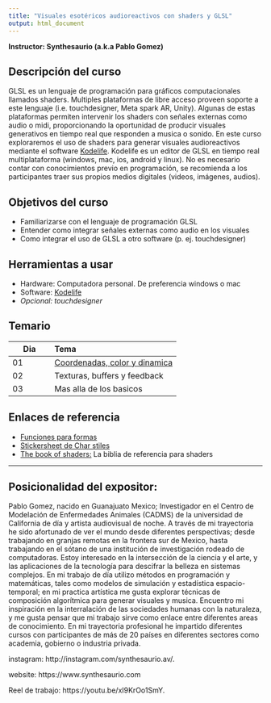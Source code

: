 ```yaml
---
title: "Visuales esotéricos audioreactivos con shaders y GLSL"
output: html_document
---
```

**Instructor: Synthesaurio (a.k.a Pablo Gomez)**


## Descripción del curso

GLSL es un lenguaje de programación para gráficos computacionales llamados shaders. Multiples plataformas de libre acceso proveen soporte a este lenguaje (i.e. touchdesigner, Meta spark AR, Unity). Algunas de estas plataformas permiten intervenir los shaders con señales externas como audio o midi, proporcionando la oportunidad de producir visuales generativos en tiempo real que responden a musica o sonido.
En este curso exploraremos el uso de shaders para generar visuales audioreactivos mediante el software [Kodelife](https://hexler.net/kodelife). Kodelife es un editor de GLSL en tiempo real multiplataforma (windows, mac, ios, android y linux). No es necesario contar con conocimientos previo en programación, se recomienda a los participantes traer sus propios medios digitales (videos, imágenes, audios). 

## Objetivos del curso

- Familiarizarse con el lenguaje de programación GLSL
- Entender como integrar señales externas como audio en los visuales
- Como integrar el uso de GLSL a otro software (p. ej. touchdesigner)

## Herramientas a usar 

- Hardware: Computadora personal. De preferencia windows o mac
- Software: [Kodelife](https://hexler.net/kodelife)
- *Opcional: touchdesigner*

## Temario


| Dia | Tema                          |
|---------|:--------------------------|
| 01  | [Coordenadas, color y dinamica](https://ucdavis.box.com/s/buhe6vg36gxsvzb4g7ztadtcs18hrtrm) |
| 02  | Texturas, buffers y feedback  |
| 03  | Mas alla de los basicos       |


## Enlaces de referencia

  - [Funciones para formas](https://iquilezles.org/articles/distfunctions2d/)
  - [Stickersheet de Char stiles](https://gist.github.com/CharStiles/e6fec016967c6c8fd648aa4b6c0055cc)
  - [The book of shaders:](https://thebookofshaders.com) La biblia de referencia para shaders

-------------------


## Posicionalidad del expositor:

Pablo Gomez, nacido en Guanajuato Mexico; Investigador en el Centro de Modelación de Enfermedades Animales (CADMS) de la universidad de California de día y artista audiovisual de noche. A través de mi trayectoria he sido afortunado de ver el mundo desde diferentes perspectivas; desde trabajando en granjas remotas en la frontera sur de Mexico, hasta trabajando en el sótano de una institución de investigación rodeado de computadoras. Estoy interesado en la intersección de la ciencia y el arte, y las aplicaciones de la tecnología para descifrar la belleza en sistemas complejos. En mi trabajo de día utilizo métodos en programación y matemáticas, tales como modelos de simulación y estadística espacio-temporal; en mi practica artística me gusta explorar técnicas de composición algorítmica para generar visuales y musica. Encuentro mi inspiración en la interralación de las sociedades humanas con la naturaleza, y me gusta pensar que mi trabajo sirve como enlace entre diferentes areas de conocimiento.
En mi trayectoria profesional he impartido diferentes cursos con participantes de más de 20 países en diferentes sectores como academia, gobierno o industria privada. 

instagram: http://instagram.com/synthesaurio.av/. 

website: https://www.synthesaurio.com   

Reel de trabajo: https://youtu.be/xI9KrOo1SmY. 
